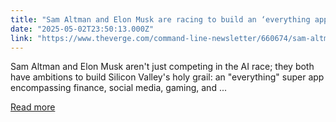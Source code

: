 ```yaml
---
title: "Sam Altman and Elon Musk are racing to build an ‘everything app’"
date: "2025-05-02T23:50:13.000Z"
link: "https://www.theverge.com/command-line-newsletter/660674/sam-altman-elon-musk-everything-app-worldcoin-x"
---
```


Sam Altman and Elon Musk aren't just competing in the AI race; they both have ambitions to build Silicon Valley's holy grail: an "everything" super app encompassing finance, social media, gaming, and ...

[Read more](https://www.theverge.com/command-line-newsletter/660674/sam-altman-elon-musk-everything-app-worldcoin-x)
